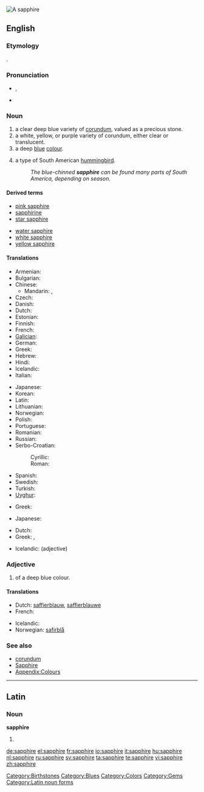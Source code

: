 [[Image:Szafir, RPA.jpg|thumb|A sapphire]]
{{also|Sapphire}}
==English==
{{wikipedia}}

===Etymology===
{{etyl|grc}} {{term|σάπφειρος|tr=sappheiros|sc=polytonic|lang=grc}}.

===Pronunciation===
* {{a|UK}} {{IPA|/ˈsæf.aɪ.ə(ɹ)/}}, {{SAMPA|/"s{f.aI.@(r)/}}
* {{audio|En-us-sapphire.ogg|Audio (US)}}

===Noun===
{{en-noun}}

# a clear deep blue variety of [[corundum]], valued as a precious stone.
# a white, yellow, or purple variety of corundum, either clear or translucent.
# a deep [[blue]] [[colour]].
#: {{colour panel|164771}}
# a type of South American [[hummingbird]].
#: ''The blue-chinned '''sapphire''' can be found many parts of South America, depending on season.''

====Derived terms====
{{rel-top|Derived terms}}
* [[pink sapphire]]
* [[sapphirine]]
* [[star sapphire]]
{{rel-mid}}
* [[water sapphire]]
* [[white sapphire]]
* [[yellow sapphire]]
{{rel-bottom}}

====Translations====
{{trans-top|gem}}
* Armenian: {{t|hy|շափյուղա|tr=šap'yuġa}}
* Bulgarian: {{t+|bg|сапфир|tr=sapfir|sc=Cyrl}}
* Chinese:
** Mandarin: {{t-|cmn|藍寶石|sc=Hani|xs=Mandarin}}, {{t-|cmn|蓝宝石|tr=lán bǎoshí|sc=Hani|xs=Mandarin}}
* Czech: {{t-|cs|safír|m}}
* Danish: {{t-|da|safir|c}}
* Dutch: {{t+|nl|saffier|m}}
* Estonian: {{t-|et|safiir}}
* Finnish: {{t-|fi|safiiri}}
* French: {{t+|fr|saphir|m}}
* [[Galician]]: {{t-|gl|zafiro|m|xs=Galician}}
* German: {{t+|de|Saphir}}
* Greek: {{t+|el|ζαφείρι|n|tr=zafíri|sc=Grek}}
* Hebrew: {{t|he|ספיר|tr=safīr}}
* Hindi: {{t|hi|नीलम|tr=nīlam|m}}
* Icelandic: {{t-|is|safír|m}}
* Italian: {{t+|it|zaffiro|m}}
{{trans-mid}}
* Japanese: {{t-|ja|サファイア|tr=safaia|sc=Jpan}}
* Korean: {{t|ko|사파이어|sapai-eo}}
* Latin: {{t-|la|sapphirus|f}}
* Lithuanian: {{t|lt|safyras|m}}
* Norwegian: {{t-|no|safir}}
* Polish: {{t-|pl|szafir|m}}
* Portuguese: {{t|pt|safira|f}}
* Romanian: {{t+|ro|safir|n}}
* Russian: {{t+|ru|сапфир|m|tr=sapfír|sc=Cyrl}}
* Serbo-Croatian:
*: Cyrillic: {{t|sh|сафир|alt=са̀фӣр|m|sc=Cyrl}}
*: Roman: {{t|sh|safir|alt=sàfīr|m}}
* Spanish: {{t+|es|zafiro|m}}
* Swedish: {{t+|sv|safir|c}}
* Turkish: {{t+|tr|safir}}
* [[Uyghur]]: {{ug-Arab|[[كۆك]] [[ياقۇت]]}}
{{trans-bottom}}

{{trans-top|corundum}}
* Greek: {{t+|el|σάπφειρος|m|tr=sápfiros|sc=Grek}}
{{trans-mid}}
* Japanese: {{t-|ja|サファイア|tr=safaia|sc=Jpan}}
{{trans-bottom}}

{{trans-top|colour}}
* Dutch: {{t|nl|saffierblauw|n}}
* Greek: {{t|el|ζαφειρένιο|tr=zafirénio|n}}, {{t|el|βαθυκύανο|tr=vathicíano|n}}
{{trans-mid}}
* Icelandic: {{t|is|safírblár}} (adjective)
{{trans-bottom}}

{{trans-top|type of hummingbird}}
{{trans-mid}}
{{trans-bottom}}

===Adjective===
{{en-adj}}

# of a deep blue colour.

====Translations====
{{trans-top|colour}}
* Dutch: [[saffierblauw]], [[saffierblauwe]]
* French: {{t+|fr|saphir|m|f}}
{{trans-mid}}
* Icelandic: {{t-|is|safírblár}}
* Norwegian: [[safirblå]]
{{trans-bottom}}

===See also===
* [[corundum]]
* [[Sapphire]]
* [[Appendix:Colours]]

[[Category:Birthstones]]
[[Category:Blues]]
[[Category:Colors]]
[[Category:Gems]]

----

==Latin==

===Noun===
'''sapphīre''' {{f}}

# {{inflection of|sapphirus|sapphīrus|voc|s|lang=la}}

[[Category:Latin noun forms]]

[[de:sapphire]]
[[el:sapphire]]
[[fr:sapphire]]
[[io:sapphire]]
[[it:sapphire]]
[[hu:sapphire]]
[[nl:sapphire]]
[[ru:sapphire]]
[[sv:sapphire]]
[[ta:sapphire]]
[[te:sapphire]]
[[vi:sapphire]]
[[zh:sapphire]]